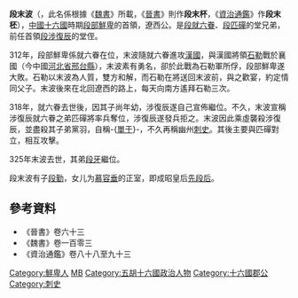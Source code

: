 '''段末波'''（{{bd||？|325年|catIdx=d}}，此名係根據《[[魏書|魏書]]》所載，《[[晉書|晉書]]》則作'''段末杯'''，《[[資治通鑑|資治通鑑]]》作'''段末柸'''），[[中國|中國]][[十六國|十六國]]時期[[段部鮮卑|段部鮮卑]]的首領，遼西公。是[[段就六眷|段就六眷]]、[[段匹磾|段匹磾]]的堂兄弟，前任首領[[段涉復辰|段涉復辰]]的堂侄。

312年，段部鮮卑係就六眷在位，末波隨就六眷進攻[[前趙|漢國]]，與漢國將領[[石勒|石勒]]戰於襄國（今中國[[河北省|河北省]][[邢台縣|邢台縣]]），末波素有勇名，卻於此戰為石勒軍所俘，段部鮮卑遂大敗。石勒以末波為人質，雙方和解，而石勒在將送回末波前，與之歡宴，約定情同父子。末波後來在北回遼西的路上，每天向南方遙拜石勒三次。

318年，就六眷去世後，因其子尚年幼，涉復辰遂自己宣佈繼位。不久，末波宣稱涉復辰就六眷之弟匹磾將率兵奪位，涉復辰遂發兵拒之。末波因此乘虛襲殺涉復辰，並盡殺其子弟黨羽，自稱-{[[單于|單于]]}-，不久再稱幽州[[刺史|刺史]]。其後主要與匹磾對立，相互攻擊。

325年末波去世，其弟[[段牙|段牙]]繼位。

段末波有子[[段勤|段勤]]，女儿为[[慕容垂|慕容垂]]的正室，即成昭皇后[[先段后|先段后]]。

{{中国皇帝|堂叔[[段涉復辰|段涉復辰]]|弟[[段牙|段牙]]|[[东晋十六国君主列表#段部鮮卑|段部鮮卑]]首領<br />遼西公|318-325}}

== 參考資料 ==
*《晉書》卷六十三
*《魏書》卷一百零三
*《資治通鑑》卷八十八至九十三

[[Category:鮮卑人|Category:鮮卑人]]
[[Category:段姓|MB]]
[[Category:五胡十六國政治人物|Category:五胡十六國政治人物]]
[[Category:十六國郡公|Category:十六國郡公]]
[[Category:刺史|Category:刺史]]